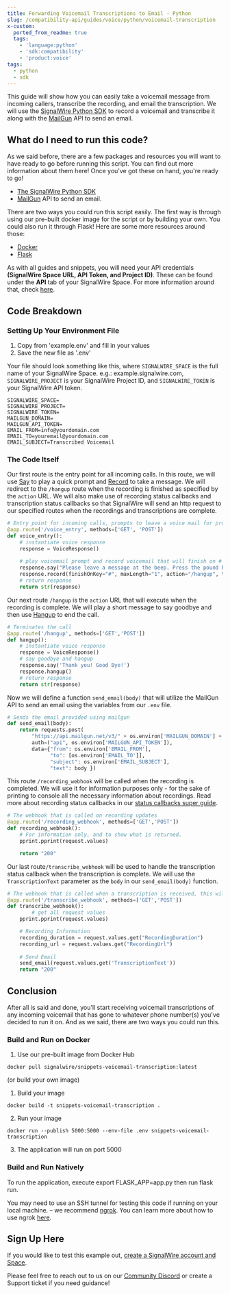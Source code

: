 ```yaml
---
title: Forwarding Voicemail Transcriptions to Email - Python
slug: /compatibility-api/guides/voice/python/voicemail-transcription
x-custom:
  ported_from_readme: true
  tags:
    - 'language:python'
    - 'sdk:compatibility'
    - 'product:voice'
tags:
  - python
  - sdk
---
```


This guide will show how you can easily take a voicemail message from incoming callers, transcribe the recording, and email the transcription. We will use the [SignalWire Python SDK](/compatibility-api/sdks) to record a voicemail and transcribe it along with the [MailGun](https://www.mailgun.com/) API to send an email.

What do I need to run this code?
--------------------------------

As we said before, there are a few packages and resources you will want to have ready to go before running this script. You can find out more information about them here! Once you've got these on hand, you're ready to go!

- [The SignalWire Python SDK](/compatibility-api/sdks)
- [MailGun](https://www.mailgun.com/) API to send an email. 

There are two ways you could run this script easily. The first way is through using our pre-built docker image for the script or by building your own. You could also run it through Flask! Here are some more resources around those:

- [Docker](https://www.docker.com/get-started)
- [Flask](https://flask.palletsprojects.com/en/2.0.x/)

As with all guides and snippets, you will need your API credentials **(SignalWire Space URL, API Token, and Project ID)**. These can be found under the **API** tab of your SignalWire Space. For more information around that, check [here](/platform/dashboard/get-started/explore).

Code Breakdown
--------------

### Setting Up Your Environment File

1. Copy from 'example.env' and fill in your values
2. Save the new file as '.env'

Your file should look something like this, where `SIGNALWIRE_SPACE` is the full name of your SignalWire Space. e.g.: example.signalwire.com, `SIGNALWIRE_PROJECT` is your SignalWire Project ID, and `SIGNALWIRE_TOKEN` is your SignalWire API token. 

```
SIGNALWIRE_SPACE=
SIGNALWIRE_PROJECT=
SIGNALWIRE_TOKEN=
MAILGUN_DOMAIN=
MAILGUN_API_TOKEN=
EMAIL_FROM=info@yourdomain.com
EMAIL_TO=youremail@yourdomain.com
EMAIL_SUBJECT=Transcribed Voicemail
```

### The Code Itself

Our first route is the entry point for all incoming calls. In this route, we will use [Say](/compatibility-api/cxml/voice/say) to play a quick prompt and [Record](/compatibility-api/cxml/voice/record) to take a message. We will redirect to the `/hangup` route when the recording is finished as specified by the `action` URL. We will also make use of recording status callbacks and transcription status callbacks so that SignalWire will send an http request to our specified routes when the recordings and transcriptions are complete.

```python
# Entry point for incoming calls, prompts to leave a voice mail for processing.
@app.route('/voice_entry', methods=['GET', 'POST'])
def voice_entry():
  	# instantiate voice response 
    response = VoiceResponse()
    
    # play voicemail prompt and record voicemail that will finish on # key 
    response.say("Please leave a message at the beep. Press the pound key when finished.")
    response.record(finishOnKey="#", maxLength="1", action="/hangup", transcribe="true", transcribeCallback="/transcribe_webhook", recordingStatusCallback="/recording_webhook")
    # return response
    return str(response)
```

Our next route `/hangup` is the `action` URL that will execute when the recording is complete. We will play a short message to say goodbye and then use [Hangup](/compatibility-api/cxml/voice/hangup) to end the call.

```python
# Terminates the call
@app.route('/hangup', methods=['GET','POST'])
def hangup():
    # instantiate voice response 
    response = VoiceResponse()
    # say goodbye and hangup 
    response.say('Thank you! Good Bye!')
    response.hangup()
    # return response 
    return str(response)
```

Now we will define a function `send_email(body)` that will utilize the MailGun API to send an email using the variables from our `.env` file.

```python
# Sends the email provided using mailgun
def send_email(body):
    return requests.post(
        "https://api.mailgun.net/v3/" + os.environ['MAILGUN_DOMAIN'] + "/messages",
        auth=("api", os.environ['MAILGUN_API_TOKEN']),
        data={"from": os.environ['EMAIL_FROM'],
              "to": [os.environ['EMAIL_TO']],
              "subject": os.environ['EMAIL_SUBJECT'],
              "text": body })
```

This route `/recording_webhook` will be called when the recording is completed. We will use it for information purposes only - for the sake of printing to console all the necessary information about recordings. Read more about recording status callbacks in our [status callbacks super guide](/compatibility-api/guides/signalwire-status-callbacks#recording-status-callbacks).

```python
# The webhook that is called on recording updates
@app.route('/recording_webhook', methods=['GET','POST'])
def recording_webhook():
    # For information only, and to show what is returned.
    pprint.pprint(request.values)

    return "200"
```

Our last route`/transcribe_webhook` will be used to handle the transcription status callback when the transcription is complete. We will use the `TranscriptionText` parameter as the `body` in our `send_email(body)` function. 

```python
# The webhook that is called when a transcription is received, this will process the transcription actions.
@app.route('/transcribe_webhook', methods=['GET','POST'])
def transcribe_webhook():
		# get all request values 
    pprint.pprint(request.values)

    # Recording Information
    recording_duration = request.values.get("RecordingDuration")
    recording_url = request.values.get("RecordingUrl")
    
    # Send Email
    send_email(request.values.get('TranscriptionText'))
    return "200"
```

Conclusion
----------

After all is said and done, you'll start receiving voicemail transcriptions of any incoming voicemail that has gone to whatever phone number(s) you've decided to run it on. And as we said, there are two ways you could run this. 

### Build and Run on Docker

1. Use our pre-built image from Docker Hub 

```
docker pull signalwire/snippets-voicemail-transcription:latest
```

(or build your own image)

1. Build your image

```
docker build -t snippets-voicemail-transcription .
```

2. Run your image

```
docker run --publish 5000:5000 --env-file .env snippets-voicemail-transcription
```

3. The application will run on port 5000

### Build and Run Natively

To run the application, execute export FLASK_APP=app.py then run flask run.

You may need to use an SSH tunnel for testing this code if running on your local machine. – we recommend [ngrok](https://ngrok.com/). You can learn more about how to use ngrok [here](/platform/basics/guides/technical-troubleshooting/how-to-test-webhooks-with-ngrok). 

Sign Up Here
------------

If you would like to test this example out, [create a SignalWire account and Space](https://m.signalwire.com/signups/new?s=1).

Please feel free to reach out to us on our [Community Discord](https://discord.com/invite/F2WNYTNjuF) or create a Support ticket if you need guidance!
